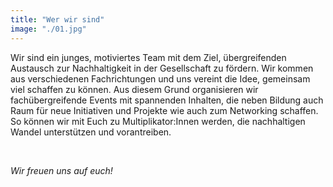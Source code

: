 ```yaml
---
title: "Wer wir sind"
image: "./01.jpg"
---
```


Wir sind ein junges, motiviertes Team mit dem Ziel, übergreifenden Austausch zur Nachhaltigkeit in der Gesellschaft zu fördern. 
Wir kommen aus verschiedenen Fachrichtungen und uns vereint die Idee, gemeinsam viel schaffen zu können. 
Aus diesem Grund organisieren wir fachübergreifende Events mit spannenden Inhalten, die neben Bildung auch Raum für neue Initiativen und Projekte wie auch zum Networking schaffen. 
So können wir mit Euch zu Multiplikator:Innen werden, die nachhaltigen Wandel unterstützen und vorantreiben.

<br />

_Wir freuen uns auf euch!_
